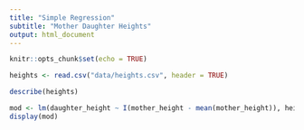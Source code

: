 ```yaml
---
title: "Simple Regression"
subtitle: "Mother Daughter Heights"
output: html_document
---
```


```r
knitr::opts_chunk$set(echo = TRUE)
```




```r
heights <- read.csv("data/heights.csv", header = TRUE)
```

```r
describe(heights)
```


```r
mod <- lm(daughter_height ~ I(mother_height - mean(mother_height)), heights)
display(mod)
```



